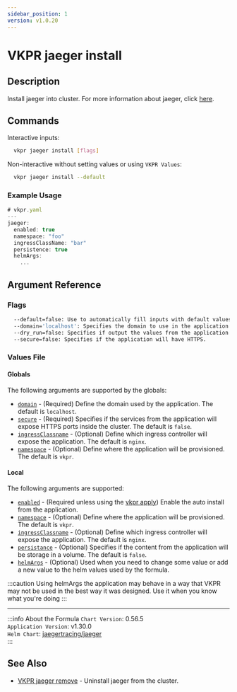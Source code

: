 ```yaml
---
sidebar_position: 1
version: v1.0.20
---
```


# VKPR jaeger install

## Description

Install jaeger into cluster. For more information about jaeger, click [here](https://www.jaegertracing.io/).

## Commands

Interactive inputs:

```bash
  vkpr jaeger install [flags]
```

Non-interactive without setting values or using `VKPR Values`:

```bash
  vkpr jaeger install --default
```

### Example Usage

```jsx title="vkpr jaeger install --default"
# vkpr.yaml
---
jaeger:
  enabled: true
  namespace: "foo"
  ingressClassName: "bar"
  persistence: true
  helmArgs:
    ...
```

## Argument Reference

### Flags

```sh
  --default=false: Use to automatically fill inputs with default values.
  --domain='localhost': Specifies the domain to use in the application.
  --dry_run=false: Specifies if output the values from the application.
  --secure=false: Specifies if the application will have HTTPS.
```

### Values File

#### Globals

The following arguments are supported by the globals:

- [`domain`](#argument-reference) - (Required) Define the domain used by the application. The default is `localhost`.
- [`secure`](#argument-reference) - (Required) Specifies if the services from the application will expose HTTPS ports inside the cluster. The default is `false`.
- [`ingressClassname`](#argument-reference) - (Optional) Define which ingress controller will expose the application. The default is `nginx`.
- [`namespace`](#argument-reference) - (Optional) Define where the application will be provisioned. The default is `vkpr`.

#### Local

The following arguments are supported:

- [`enabled`](#argument-reference) - (Required unless using the [vkpr apply](/docs/commands/apply)) Enable the auto install from the application.
- [`namespace`](#argument-reference) - (Optional) Define where the application will be provisioned. The default is `vkpr`.
- [`ingressClassname`](#argument-reference) - (Optional) Define which ingress controller will expose the application. The default is `nginx`.
- [`persistance`](#argument-reference) - (Optional) Specifies if the content from the application will be storage in a volume. The default is `false`.
- [`helmArgs`](#argument-reference) - (Optional) Used when you need to change some value or add a new value to the helm values used by the formula.

:::caution
Using helmArgs the application may behave in a way that VKPR may not be used in the best way it was designed.
Use it when you know what you're doing
:::

---

:::info About the Formula
`Chart Version`: 0.56.5 <br/>
`Application Version`: v1.30.0 <br/>
`Helm Chart`: [jaegertracing/jaeger](https://artifacthub.io/packages/helm/jaegertracing/jaeger) <br/>
:::

## See Also

- [VKPR jaeger remove](/docs/commands/jaeger/remove) - Uninstall jaeger from the cluster.
